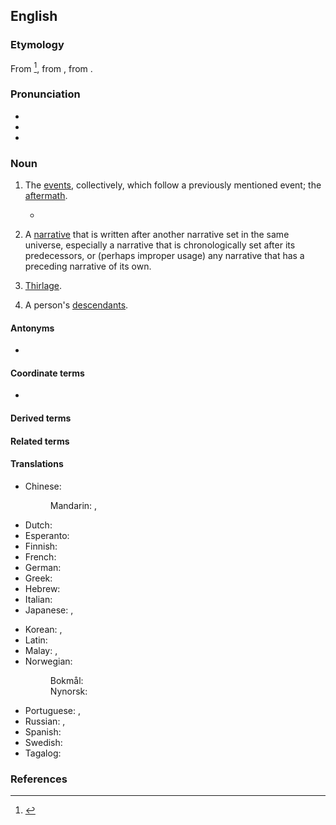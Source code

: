 {{also|séquel}}
==English==

===Etymology===
{{PIE root|en|sekʷ|id=follow}}
From {{der|en|frm|séquelle}} <ref>{{R:Etymonline}}</ref>, from {{der|en|la|sequela}}, from {{m|la|sequi|t=to follow}}.

===Pronunciation===
* {{IPA|en|/ˈsiːkwəl/}}
* {{audio|en|en-us-sequel.ogg|Audio (US)}}
* {{rhymes|en|iːkwəl}}

===Noun===
{{en-noun}}

# {{lb|en|dated}} The [[event]]s, collectively, which follow a previously mentioned event; the [[aftermath]].
#* {{cite-book|title=The Pilgrim's Progress|author=John Bunyan|year=1678|passage=Now here Christian was worse put to it than in his fight with Apollyon, as by the '''sequel''' you shall see.}}
# {{lb|en|narratology}} A [[narrative]] that is written after another narrative set in the same universe, especially a narrative that is chronologically set after its predecessors, or (perhaps improper usage) any narrative that has a preceding narrative of its own.
# {{lb|en|Scotland|historical}} [[thirlage|Thirlage]].
# {{lb|en|obsolete}} A person's [[descendant]]s.

====Antonyms====
* {{l|en|prequel}}

====Coordinate terms====
* {{l|en|midquel}}

====Derived terms====
{{col4|en
|direct sequel
|distant sequel
|interquel
|midquel
|prequel
|requel
|threequel
}}

====Related terms====
{{rootsee|en|sekʷ}}

====Translations====
{{trans-top|a narrative written after another narrative set in the same universe}}
* Chinese:
*: Mandarin: {{t+|cmn|續集}}, {{t+|cmn|续集|tr=xùjí}}
* Dutch: {{t+|nl|vervolg|?}}
* Esperanto: {{t|eo|daŭrigo}}
* Finnish: {{t+|fi|jatko-osa}}
* French: {{t+|fr|suite|f}}
* German: {{t+|de|Folge|f}}
* Greek: {{t+|el|συνέχεια|f}}
* Hebrew: {{t|he|המשך|?|tr=hemsheikh}}
* Italian: {{t+|it|seguito|m}}
* Japanese: {{t|ja|続編|tr=ぞくへん, zokuhen}}, {{t|ja|続き|tr=つづき, tsuzuki}}
{{trans-mid}}
* Korean: {{t+|ko|후편}}, {{t+|ko|속편}}
* Latin: {{t|la|consequentia narrativa|?}}
* Malay: {{t|ms|susulan}}, {{t|ms|sekuel}}
* Norwegian:
*: Bokmål: {{t|nb|oppfølger|m}}
*: Nynorsk: {{t|nn|oppfølgar|m}}
* Portuguese: {{t+|pt|sequência|f}}, {{t+|pt|continuação|f}}
* Russian: {{t+|ru|продолже́ние|n}} {{qualifier|кни́ги, фи́льма}}, {{t+|ru|си́квел|m|tr=síkvɛl}}
* Spanish: {{t+|es|secuela|f}}
* Swedish: {{t+|sv|uppföljare|c}}
* Tagalog: {{t|tl|kasumunod}}
{{trans-bottom}}

===References===
<references />